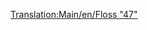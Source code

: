 [[Translation:Main/en/Floss "47"]]{{en/-}}{{Template:Trains
|Image=[[File:en/Floss47.png]]
|Cost=£21,093 ($42.186)
|Speed=160 km/h (100 mph)
|Weight=112 t
|Power=2,580 hp (1.924 kW)
|Annual=£2,132 ($4.264)
|Designed=1962
|Lifespan=22
|Capacity=N/A
|Description=This splendid specimen of train engine will leave anyone used to the [[Main/en/UU "37"]] awe-struck with its power and speed. While quite expensive, it greatly exceeds the capabilities of its predecessors, and is probably the best of the diesel engines.
|Real-life=[http://en.wikipedia.org/wiki/British_Rail_Class_47 British Rail Class 47]
}}